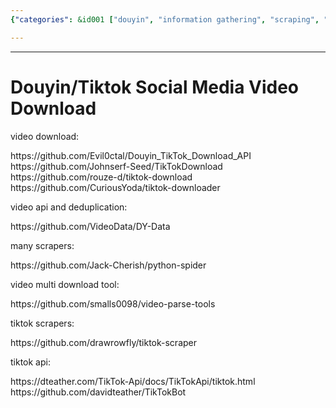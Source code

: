 ```yaml
---
{"categories": &id001 ["douyin", "information gathering", "scraping", "tiktok", "video scraping", "video source"], "category": "Video Downloading Tools", "date": "2023-12-22 23:52:59", "description": "This article discusses various resources and tools available for downloading TikTok videos, such as APIs, scrapers, deduplication tools, and multi-download utilities. These comments provide valuable information for anyone looking to download TikTok videos efficiently.", "tags": *id001, "title": "Douyin or Tiktok Social Media Video Download"}

---
```


------

# Douyin/Tiktok Social Media Video Download

video download:

https://github.com/Evil0ctal/Douyin_TikTok_Download_API
https://github.com/Johnserf-Seed/TikTokDownload
https://github.com/rouze-d/tiktok-download
https://github.com/CuriousYoda/tiktok-downloader

video api and deduplication:

https://github.com/VideoData/DY-Data

many scrapers:

https://github.com/Jack-Cherish/python-spider

video multi download tool:

https://github.com/smalls0098/video-parse-tools

tiktok scrapers:

https://github.com/drawrowfly/tiktok-scraper

tiktok api:

https://dteather.com/TikTok-Api/docs/TikTokApi/tiktok.html
https://github.com/davidteather/TikTokBot

